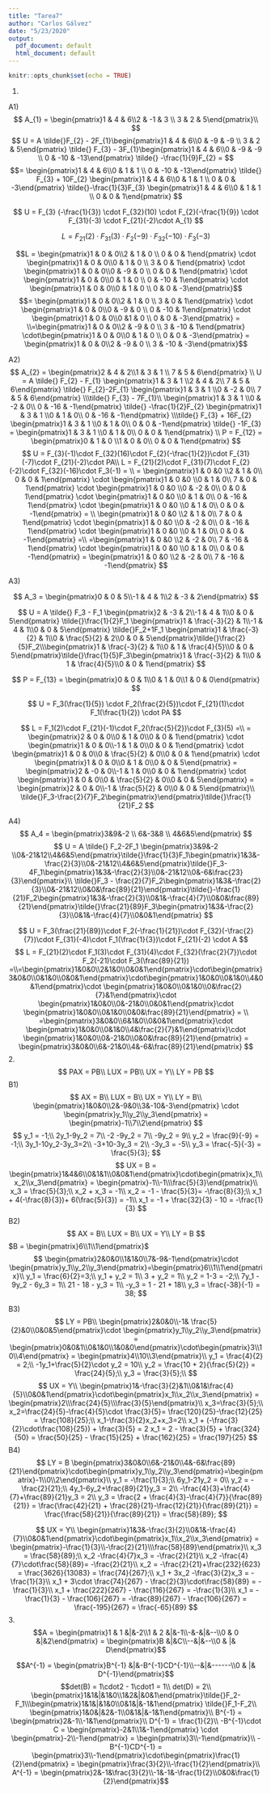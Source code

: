```yaml
---
title: "Tarea7"
author: "Carlos Gálvez"
date: "5/23/2020"
output:
  pdf_document: default
  html_document: default
---
```


```r
knitr::opts_chunk$set(echo = TRUE)
```

1.

A1)
$$
A_{1} = \begin{pmatrix}1 & 4 & 6\\2 & -1 & 3 \\ 3 & 2 & 5\end{pmatrix}\\
$$
$$
U = A \tilde{}F_{2} - 2F_{1}\begin{pmatrix}1 & 4 & 6\\0 & -9 & -9 \\ 3 & 2 & 5\end{pmatrix} \tilde{} F_{3} - 3F_{1}\begin{pmatrix}1 & 4 & 6\\0 & -9 & -9 \\ 0 & -10 & -13\end{pmatrix} \tilde{} -\frac{1}{9}F_{2} = 
$$
$$= \begin{pmatrix}1 & 4 & 6\\0 & 1 & 1 \\ 0 & -10 & -13\end{pmatrix} \tilde{} F_{3} + 10F_{2} \begin{pmatrix}1 & 4 & 6\\0 & 1 & 1 \\ 0 & 0 & -3\end{pmatrix} 
\tilde{}-\frac{1}{3}F_{3} \begin{pmatrix}1 & 4 & 6\\0 & 1 & 1 \\ 0 & 0 & 1\end{pmatrix}
$$

$$
U = F_{3} (-\frac{1}{3}) \cdot F_{32}(10) \cdot F_{2}(-\frac{1}{9}) \cdot F_{31}(-3) \cdot F_{21}(-2)\cdot A_{1}
$$

$$
L = F_{21}(2) \cdot F_{31}(3) \cdot F_{2}(-9)\cdot F_{32}(-10) \cdot F_{3}(-3)
$$

$$L = \begin{pmatrix}1 & 0 & 0\\2 & 1 & 0 \\ 0 & 0 & 1\end{pmatrix} \cdot \begin{pmatrix}1 & 0 & 0\\0 & 1 & 0 \\ 3 & 0 & 1\end{pmatrix} \cdot \begin{pmatrix}1 & 0 & 0\\0 & -9 & 0 \\ 0 & 0 & 1\end{pmatrix} \cdot \begin{pmatrix}1 & 0 & 0\\0 & 1 & 0 \\ 0 & -10 & 1\end{pmatrix} \cdot \begin{pmatrix}1 & 0 & 0\\0 & 1 & 0 \\ 0 & 0 & -3\end{pmatrix}$$
$$= \begin{pmatrix}1 & 0 & 0\\2 & 1 & 0 \\ 3 & 0 & 1\end{pmatrix} \cdot \begin{pmatrix}1 & 0 & 0\\0 & -9 & 0 \\ 0 & -10 & 1\end{pmatrix} \cdot \begin{pmatrix}1 & 0 & 0\\0 &1 & 0 \\ 0 & 0 & -3\end{pmatrix} = \\=\begin{pmatrix}1 & 0 & 0\\2 & -9 & 0 \\ 3 & -10 & 1\end{pmatrix} \cdot\begin{pmatrix}1 & 0 & 0\\0 & 1 & 0 \\ 0 & 0 & -3\end{pmatrix} = \begin{pmatrix}1 & 0 & 0\\2 & -9 & 0 \\ 3 & -10 & -3\end{pmatrix}$$

A2)
$$
A_{2} = \begin{pmatrix}2 & 4 & 2\\1 & 3 & 1 \\ 7 & 5 & 6\end{pmatrix} \\
U = A  \tilde{} F_{2} - F_{1} \begin{pmatrix}1 & 3 & 1 \\2 & 4 & 2\\ 7 & 5 & 6\end{pmatrix} \tilde{} F_{2}-2F_{1} \begin{pmatrix}1 & 3 & 1 \\0 & -2 & 0\\ 7 & 5 & 6\end{pmatrix} \\\tilde{} F_{3} - 7F_{1}\\
\begin{pmatrix}1 & 3 & 1 \\0 & -2 & 0\\ 0 & -16 & -1\end{pmatrix} \tilde{} -\frac{1}{2}F_{2} \begin{pmatrix}1 & 3 & 1 \\0 & 1 & 0\\ 0 & -16 & -1\end{pmatrix} \\\tilde{} F_{3} + 16F_{2} \begin{pmatrix}1 & 3 & 1 \\0 & 1 & 0\\ 0 & 0 & -1\end{pmatrix} \tilde{} -1F_{3} = \begin{pmatrix}1 & 3 & 1 \\0 & 1 & 0\\ 0 & 0 & 1\end{pmatrix} \\
P = F_{12} = \begin{pmatrix}0 & 1 & 0 \\1 & 0 & 0\\ 0 & 0 & 1\end{pmatrix}
$$
$$
U = F_{3}(-1)\cdot F_{32}(16)\cdot F_{2}(-\frac{1}{2})\cdot F_{31}(-7)\cdot F_{21}(-2)\cdot PA\\
L = F_{21}(2)\cdot F_{31}(7)\cdot F_{2}(-2)\cdot F_{32}(-16)\cdot F_3(-1) = \\
= \begin{pmatrix}1 & 0 &0 \\2 & 1 & 0\\ 0 & 0 & 1\end{pmatrix} \cdot \begin{pmatrix}1 & 0 &0 \\0 & 1 & 0\\ 7 & 0 & 1\end{pmatrix} \cdot \begin{pmatrix}1 & 0 &0 \\0 & -2 & 0\\ 0 & 0 & 1\end{pmatrix} \cdot \begin{pmatrix}1 & 0 &0 \\0 & 1 & 0\\ 0 & -16 & 1\end{pmatrix} \cdot \begin{pmatrix}1 & 0 &0 \\0 & 1 & 0\\ 0 & 0 & -1\end{pmatrix} = \\
\begin{pmatrix}1 & 0 &0 \\2 & 1 & 0\\ 7 & 0 & 1\end{pmatrix} \cdot \begin{pmatrix}1 & 0 &0 \\0 & -2 & 0\\ 0 & -16 & 1\end{pmatrix} \cdot \begin{pmatrix}1 & 0 &0 \\0 & 1 & 0\\ 0 & 0 & -1\end{pmatrix} =\\
=\begin{pmatrix}1 & 0 &0 \\2 & -2 & 0\\ 7 & -16 & 1\end{pmatrix} \cdot \begin{pmatrix}1 & 0 &0 \\0 & 1 & 0\\ 0 & 0 & -1\end{pmatrix} = \begin{pmatrix}1 & 0 &0 \\2 & -2 & 0\\ 7 & -16 & -1\end{pmatrix}
$$

A3)

$$
A_3 = \begin{pmatrix}0 & 0 & 5\\-1 & 4 & 1\\2 & -3 & 2\end{pmatrix}
$$

$$ 
U = A \tilde{} F_3 - F_1 \begin{pmatrix}2 & -3 & 2\\-1 & 4 & 1\\0 & 0 & 5\end{pmatrix} \tilde{}\frac{1}{2}F_1 \begin{pmatrix}1 & \frac{-3}{2} & 1\\-1 & 4 & 1\\0 & 0 & 5\end{pmatrix} \tilde{}F_2+1F_1 \begin{pmatrix}1 & \frac{-3}{2} & 1\\0 & \frac{5}{2} & 2\\0 & 0 & 5\end{pmatrix}\tilde{}\frac{2}{5}F_2\\\begin{pmatrix}1 & \frac{-3}{2} & 1\\0 & 1 & \frac{4}{5}\\0 & 0 & 5\end{pmatrix}\tilde{}\frac{1}{5}F_3\begin{pmatrix}1 & \frac{-3}{2} & 1\\0 & 1 & \frac{4}{5}\\0 & 0 & 1\end{pmatrix}
$$

$$
P = F_{13} = \begin{pmatrix}0 & 0 & 1\\0 & 1 & 0\\1 & 0 & 0\end{pmatrix}
$$

$$
U = F_3(\frac{1}{5}) \cdot F_2(\frac{2}{5})\cdot F_{21}(1)\cdot F_1(\frac{1}{2}) \cdot PA
$$



$$
L = F_1(2)\cdot F_{21}(-1)\cdot F_2(\frac{5}{2})\cdot F_{3}(5) =\\
= \begin{pmatrix}2 & 0 & 0\\0 & 1 & 0\\0 & 0 & 1\end{pmatrix} \cdot \begin{pmatrix}1 & 0 & 0\\-1 & 1 & 0\\0 & 0 & 1\end{pmatrix} \cdot \begin{pmatrix}1 & 0 & 0\\0 & \frac{5}{2} & 0\\0 & 0 & 1\end{pmatrix} \cdot \begin{pmatrix}1 & 0 & 0\\0 & 1 & 0\\0 & 0 & 5\end{pmatrix} = \begin{pmatrix}2 & -0 & 0\\-1 & 1 & 0\\0 & 0 & 1\end{pmatrix} \cdot \begin{pmatrix}1 & 0 & 0\\0 & \frac{5}{2} & 0\\0 & 0 & 5\end{pmatrix} = \begin{pmatrix}2 & 0 & 0\\-1 & \frac{5}{2} & 0\\0 & 0 & 5\end{pmatrix}\\ \tilde{}F_3-\frac{2}{7}F_2\begin{pmatrix}\end{pmatrix}\tilde{}\frac{1}{21}F_2
$$

A4)
$$
A_4 = \begin{pmatrix}3&9&-2 \\ 6&-3&8  \\ 4&6&5\end{pmatrix}
$$
$$
U = A \tilde{} F_2-2F_1 \begin{pmatrix}3&9&-2 \\0&-21&12\\4&6&5\end{pmatrix}\tilde{}\frac{1}{3}F_1\begin{pmatrix}1&3&-\frac{2}{3}\\0&-21&12\\4&6&5\end{pmatrix}\tilde{}F_3-4F_1\begin{pmatrix}1&3&-\frac{2}{3}\\0&-21&12\\0&-6&\frac{23}{3}\end{pmatrix}\\
\tilde{}F_3 - \frac{2}{7}F_2\begin{pmatrix}1&3&-\frac{2}{3}\\0&-21&12\\0&0&\frac{89}{21}\end{pmatrix}\tilde{}-\frac{1}{21}F_2\begin{pmatrix}1&3&-\frac{2}{3}\\0&1&-\frac{4}{7}\\0&0&\frac{89}{21}\end{pmatrix}\tilde{}\frac{21}{89}F_3\begin{pmatrix}1&3&-\frac{2}{3}\\0&1&-\frac{4}{7}\\0&0&1\end{pmatrix}
$$

$$
U = F_3(\frac{21}{89})\cdot F_2(-\frac{1}{21})\cdot F_{32}(-\frac{2}{7})\cdot F_{31}(-4)\cdot F_1(\frac{1}{3})\cdot F_{21}(-2) \cdot A 
$$
$$
L = F_{21}(2)\cdot F_1(3)\cdot F_{31}(4)\cdot F_{32}(\frac{2}{7})\cdot F_2(-21)\cdot F_3(\frac{89}{21}) =\\=\begin{pmatrix}1&0&0\\2&1&0\\0&0&1\end{pmatrix}\cdot\begin{pmatrix}3&0&0\\0&1&0\\0&0&1\end{pmatrix}\cdot\begin{pmatrix}1&0&0\\0&1&0\\4&0&1\end{pmatrix}\cdot \begin{pmatrix}1&0&0\\0&1&0\\0&\frac{2}{7}&1\end{pmatrix}\cdot \begin{pmatrix}1&0&0\\0&-21&0\\0&0&1\end{pmatrix}\cdot \begin{pmatrix}1&0&0\\0&1&0\\0&0&\frac{89}{21}\end{pmatrix} = \\
=\begin{pmatrix}3&0&0\\6&1&0\\0&0&1\end{pmatrix}\cdot \begin{pmatrix}1&0&0\\0&1&0\\4&\frac{2}{7}&1\end{pmatrix}\cdot \begin{pmatrix}1&0&0\\0&-21&0\\0&0&\frac{89}{21}\end{pmatrix} = \begin{pmatrix}3&0&0\\6&-21&0\\4&-6&\frac{89}{21}\end{pmatrix}
$$
2.
$$
PAX = PB\\
LUX = PB\\
UX = Y\\
LY = PB
$$
B1)
$$
AX = B\\
LUX = B\\
UX = Y\\
LY = B\\ 
\begin{pmatrix}1&0&0\\2&-9&0\\3&-10&-3\end{pmatrix} \cdot \begin{pmatrix}y_1\\y_2\\y_3\end{pmatrix} = \begin{pmatrix}-1\\7\\2\end{pmatrix}
$$
$$
y_1 = -1;\\
2y_1-9y_2 = 7\\
-2 -9y_2 = 7\\
-9y_2 = 9\\
y_2 = \frac{9}{-9} = -1;\\
3y_1-10y_2-3y_3=2\\
-3+10-3y_3 = 2\\
-3y_3 = -5\\
y_3 = \frac{-5}{-3} = \frac{5}{3};
$$
$$
UX = B = \begin{pmatrix}1&4&6\\0&1&1\\0&0&1\end{pmatrix}\cdot\begin{pmatrix}x_1\\x_2\\x_3\end{pmatrix} =  \begin{pmatrix}-1\\-1\\\frac{5}{3}\end{pmatrix}\\
x_3 = \frac{5}{3};\\
x_2 + x_3 = -1\\
x_2 = -1 - \frac{5}{3}= -\frac{8}{3};\\
x_1 + 4(-\frac{8}{3})+ 6(\frac{5}{3}) = -1\\
x_1 = -1 + \frac{32}{3} - 10 = -\frac{1}{3}
$$
B2)
$$
AX = B\\
LUX = B\\
UX = Y\\
LY = B 
$$
$B = \begin{pmatrix}6\\1\\1\end{pmatrix}$
$$
\begin{pmatrix}2&0&0\\1&1&0\\7&-9&-1\end{pmatrix}\cdot \begin{pmatrix}y_1\\y_2\\y_3\end{pmatrix}=\begin{pmatrix}6\\1\\1\end{pmatrix}\\
y_1 = \frac{6}{2}=3;\\
y_1 + y_2 = 1\\
3 + y_2 = 1\\
y_2 = 1-3 = -2;\\
7y_1 - 9y_2 - 6y_3 = 1\\
21 - 18 - y_3 = 1\\
-y_3 = 1 - 21 + 18\\
y_3 = \frac{-38}{-1} = 38;
$$

B3)
$$
LY = PB\\
\begin{pmatrix}2&0&0\\-1& \frac{5}{2}&0\\0&0&5\end{pmatrix}\cdot \begin{pmatrix}y_1\\y_2\\y_3\end{pmatrix} = \begin{pmatrix}0&0&1\\0&1&0\\1&0&0\end{pmatrix}\cdot\begin{pmatrix}3\\10\\4\end{pmatrix} = \begin{pmatrix}4\\10\\3\end{pmatrix}\\
y_1 = \frac{4}{2} = 2;\\
-1y_1+\frac{5}{2}\cdot y_2 = 10\\
y_2 = \frac{10 + 2}{\frac{5}{2}} = \frac{24}{5};\\
y_3 = \frac{3}{5};\\
$$
$$
UX = Y\\
\begin{pmatrix}1&-\frac{3}{2}&1\\0&1&\frac{4}{5}\\0&0&1\end{pmatrix}\cdot\begin{pmatrix}x_1\\x_2\\x_3\end{pmatrix} = \begin{pmatrix}2\\\frac{24}{5}\\\frac{3}{5}\end{pmatrix}\\
x_3=\frac{3}{5};\\
x_2=\frac{24}{5}-\frac{4}{5}\cdot \frac{3}{5}= \frac{120}{25}-\frac{12}{25} = \frac{108}{25};\\
x_1-\frac{3}{2}x_2+x_3=2\\
x_1 + (-\frac{3}{2}\cdot\frac{108}{25}) + \frac{3}{5}  = 2 
x_1 = 2 - \frac{3}{5} + \frac{324}{50} = \frac{50}{25} - \frac{15}{25} + \frac{162}{25} = \frac{197}{25}
$$
B4)
$$
LY = B
\begin{pmatrix}3&0&0\\6&-21&0\\4&-6&\frac{89}{21}\end{pmatrix}\cdot\begin{pmatrix}y_1\\y_2\\y_3\end{pmatrix}=\begin{pmatrix}-1\\0\\2\end{pmatrix}\\
y_1 = -\frac{1}{3};\\
6y_1-21y_2 = 0\\
y_2 = -\frac{2}{21};\\
4y_1-6y_2+\frac{89}{21}y_3 = 2\\
-\frac{4}{3}+\frac{4}{7}+\frac{89}{21}y_3 = 2\\
y_3 = \frac{2 + \frac{4}{3}-\frac{4}{7}}{\frac{89}{21}} = \frac{\frac{42}{21} + \frac{28}{21}-\frac{12}{21}}{\frac{89}{21}} = \frac{\frac{58}{21}}{\frac{89}{21}} = \frac{58}{89};
$$


$$
UX = Y\\
\begin{pmatrix}1&3&-\frac{3}{2}\\0&1&-\frac{4}{7}\\0&0&1\end{pmatrix}\cdot\begin{pmatrix}x_1\\x_2\\x_3\end{pmatrix} = \begin{pmatrix}-\frac{1}{3}\\-\frac{2}{21}\\\frac{58}{89}\end{pmatrix}\\
x_3 = \frac{58}{89};\\
x_2 -\frac{4}{7}x_3 = -\frac{2}{21}\\
x_2 -\frac{4}{7}\cdot\frac{58}{89}= -\frac{2}{21}\\
x_2 = -\frac{2}{21}+\frac{232}{623} = \frac{3626}{13083} = \frac{74}{267};\\
x_1 + 3x_2 -\frac{3}{2}x_3 = -\frac{1}{3}\\
x_1 + 3\cdot \frac{74}{267} - \frac{2}{3}\cdot\frac{58}{89} = -\frac{1}{3}\\
x_1 + \frac{222}{267} - \frac{116}{267} = -\frac{1}{3}\\
x_1 = -\frac{1}{3} - \frac{106}{267} = -\frac{89}{267} - \frac{106}{267} = \frac{-195}{267} = \frac{-65}{89}
$$
3.
$$A = \begin{pmatrix}1 & 1 &|&-2\\1 & 2 &|&-1\\-&-&|&--\\0 & 0 &|&2\end{pmatrix} = \begin{pmatrix}B &|&C\\--&|&--\\0 & |& D\end{pmatrix}$$


$$A^{-1} = \begin{pmatrix}B^{-1} &|&-B^{-1}CD^{-1}\\--&|&------\\0 & |& D^{-1}\end{pmatrix}$$
$$det(B) = 1\cdot2 - 1\cdot1 = 1\\
det(D) = 2\\
\begin{pmatrix}1&1&|&1&0\\1&2&|&0&1\end{pmatrix}\tilde{}F_2-F_1\\\begin{pmatrix}1&1&|&1&0\\0&1&|&-1&1\end{pmatrix} \tilde{}F_1-F_2\\
\begin{pmatrix}1&0&|&2&-1\\0&1&|&-1&1\end{pmatrix}\\
B^{-1} = \begin{pmatrix}2&-1\\-1&1\end{pmatrix}\\
D^{-1} = \frac{1}{2}\\
-B^{-1}\cdot C = \begin{pmatrix}-2&1\\1&-1\end{pmatrix} \cdot \begin{pmatrix}-2\\-1\end{pmatrix} = \begin{pmatrix}3\\-1\end{pmatrix}\\
-B^{-1}CD^{-1} = \begin{pmatrix}3\\-1\end{pmatrix}\cdot\begin{pmatrix}\frac{1}{2}\end{pmatrix} = \begin{pmatrix}\frac{3}{2}\\-\frac{1}{2}\end{pmatrix}\\
A^{-1} = \begin{pmatrix}2&-1&\frac{3}{2}\\-1&-1&-\frac{1}{2}\\0&0&\frac{1}{2}\end{pmatrix}$$